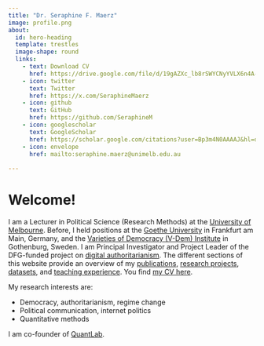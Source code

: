 ```yaml
---
title: "Dr. Seraphine F. Maerz"
image: profile.png
about:
  id: hero-heading
  template: trestles
  image-shape: round
  links:
    - text: Download CV
      href: https://drive.google.com/file/d/19gAZXc_lb8rSWYCNyYVLX6n4A-yh8rbW/view
    - icon: twitter
      text: Twitter
      href: https://x.com/SeraphineMaerz
    - icon: github
      text: GitHub
      href: https://github.com/SeraphineM
    - icon: googlescholar
      text: GoogleScholar
      href: https://scholar.google.com/citations?user=Bp3m4N0AAAAJ&hl=de
    - icon: envelope
      href: mailto:seraphine.maerz@unimelb.edu.au
  
---
```


::: {#hero-heading}

# Welcome!

I am a Lecturer in Political Science (Research Methods) at the [University of Melbourne](https://arts.unimelb.edu.au/school-of-social-and-political-sciences). Before, I held positions at the [Goethe University](https://www.goethe-university-frankfurt.de/en?locale=en) in Frankfurt am Main, Germany, and the [Varieties of Democracy (V-Dem) Institute](https://www.v-dem.net/) in Gothenburg, Sweden. I am Principal Investigator and Project Leader of the DFG-funded project on [digital authoritarianism](projects/index.qmd). The different sections of this website provide an overview of my [publications](publications/index.qmd), [research projects](projects/index.qmd), [datasets](datasets/index.qmd), and [teaching experience](teaching/index.qmd). You find [my CV here](https://drive.google.com/file/d/19gAZXc_lb8rSWYCNyYVLX6n4A-yh8rbW/view). 

My research interests are:

- Democracy, authoritarianism, regime change
- Political communication, internet politics
- Quantitative methods

I am co-founder of [QuantLab](https://quantilab.github.io).

:::
